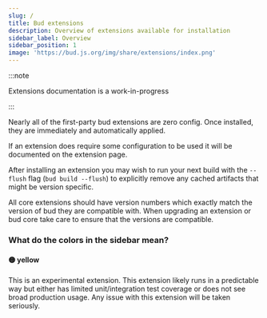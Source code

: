 ```yaml
---
slug: /
title: Bud extensions
description: Overview of extensions available for installation
sidebar_label: Overview
sidebar_position: 1
image: 'https://bud.js.org/img/share/extensions/index.png'
---
```


:::note

Extensions documentation is a work-in-progress

:::

Nearly all of the first-party bud extensions are zero config. Once installed, they are immediately and automatically applied.

If an extension does require some configuration to be used it will be documented on the extension page.

After installing an extension you may wish to run your next build with the `--flush` flag (`bud build --flush`)
to explicitly remove any cached artifacts that might be version specific.

All core extensions should have version numbers which exactly match the version of bud they are compatible with.
When upgrading an extension or bud core take care to ensure that the versions are compatible.

### What do the colors in the sidebar mean?

#### 🟡 yellow

This is an experimental extension. This extension likely runs in a predictable way but either has limited unit/integration
test coverage or does not see broad production usage. Any issue with this extension will be taken seriously.
